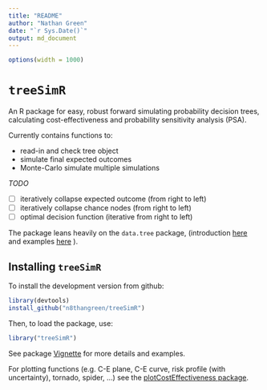 ```yaml
---
title: "README"
author: "Nathan Green"
date: "`r Sys.Date()`"
output: md_document
---
```


```r
options(width = 1000)
```


# `treeSimR`

An R package for easy, robust forward simulating probability decision trees, calculating cost-effectiveness and probability sensitivity analysis (PSA).

Currently contains functions to:

* read-in and check tree object
* simulate final expected outcomes
* Monte-Carlo simulate multiple simulations

_TODO_

- [ ] iteratively collapse expected outcome (from right to left)
- [ ] iteratively collapse chance nodes (from right to left)
- [ ] optimal decision function (iterative from right to left)


The package leans heavily on the `data.tree` package,
(introduction [here](https://cran.r-project.org/web/packages/data.tree/vignettes/data.tree.html) and examples [here](https://cran.r-project.org/web/packages/data.tree/vignettes/applications.html) ).



## Installing `treeSimR`

To install the development version from github:
```r
library(devtools)
install_github("n8thangreen/treeSimR")
```

Then, to load the package, use:
```r
library("treeSimR")
```

See package [Vignette](http://htmlpreview.github.io/?https://github.com/n8thangreen/treeSimR/blob/master/inst/doc/vignette_main.html) for more details and examples.

For plotting functions (e.g. C-E plane, C-E curve, risk profile (with uncertainty), tornado, spider, ...) see the [plotCostEffectiveness package](https://github.com/n8thangreen/plotCostEffectiveness).

